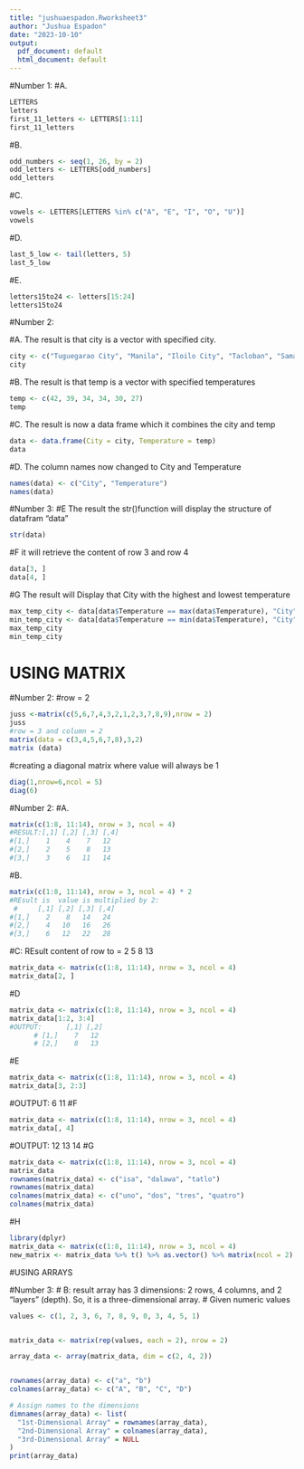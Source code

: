 ```yaml
---
title: "jushuaespadon.Rworksheet3"
author: "Jushua Espadon"
date: "2023-10-10"
output:
  pdf_document: default
  html_document: default
---
```


#Number 1:
#A.
``` r
LETTERS
letters
first_11_letters <- LETTERS[1:11]
first_11_letters
```
#B.
```r
odd_numbers <- seq(1, 26, by = 2) 
odd_letters <- LETTERS[odd_numbers]
odd_letters
```
#C.
```r
vowels <- LETTERS[LETTERS %in% c("A", "E", "I", "O", "U")]
vowels
```
#D.
```r
last_5_low <- tail(letters, 5)
last_5_low
```
#E.
```r
letters15to24 <- letters[15:24]
letters15to24
```

#Number 2:

#A. The result is that city is a vector with specified city.
```r
city <- c("Tuguegarao City", "Manila", "Iloilo City", "Tacloban", "Samal Island", "Davao City")
city
```
#B. The result is that temp is a vector with specified temperatures
``` r
temp <- c(42, 39, 34, 34, 30, 27)
temp
```
#C. The result is now a data frame which it combines the city and temp
```r
data <- data.frame(City = city, Temperature = temp)
data
```
#D. The column names now changed to City and Temperature
```r
names(data) <- c("City", "Temperature")
names(data)
```
#Number 3:
#E The result the str()function will display the structure of datafram "data"
```r
str(data)
```
#F it will retrieve the content of row 3 and row 4
```r
data[3, ]
data[4, ]
```
#G The result will Display that City with the highest and lowest temperature
```r
max_temp_city <- data[data$Temperature == max(data$Temperature), "City"]
min_temp_city <- data[data$Temperature == min(data$Temperature), "City"]
max_temp_city
min_temp_city
```
# USING MATRIX
#Number 2:
#row = 2
```r
juss <-matrix(c(5,6,7,4,3,2,1,2,3,7,8,9),nrow = 2)
juss
#row = 3 and column = 2
matrix(data = c(3,4,5,6,7,8),3,2)
matrix (data)
```
#creating a diagonal matrix where  value will always be 1
```r
diag(1,nrow=6,ncol = 5)
diag(6)
```
#Number 2:
#A.
```r
matrix(c(1:8, 11:14), nrow = 3, ncol = 4)
#RESULT:[,1] [,2] [,3] [,4]
#[1,]    1    4    7   12
#[2,]    2    5    8   13
#[3,]    3    6   11   14
```
#B.
```r
matrix(c(1:8, 11:14), nrow = 3, ncol = 4) * 2
#REsult is  value is multiplied by 2:
 #     [,1] [,2] [,3] [,4]
#[1,]    2    8   14   24
#[2,]    4   10   16   26
#[3,]    6   12   22   28
```
#C: REsult content of row to =  2  5  8 13
```r
matrix_data <- matrix(c(1:8, 11:14), nrow = 3, ncol = 4)
matrix_data[2, ] 
```
#D
```r
matrix_data <- matrix(c(1:8, 11:14), nrow = 3, ncol = 4)
matrix_data[1:2, 3:4]
#OUTPUT:      [,1] [,2]
      # [1,]    7   12
      # [2,]    8   13
```
#E
``` r
matrix_data <- matrix(c(1:8, 11:14), nrow = 3, ncol = 4)
matrix_data[3, 2:3]
```
#OUTPUT: 6 11
#F
```r
matrix_data <- matrix(c(1:8, 11:14), nrow = 3, ncol = 4)
matrix_data[, 4]
```
#OUTPUT:  12 13 14
#G
``` r
matrix_data <- matrix(c(1:8, 11:14), nrow = 3, ncol = 4)
matrix_data 
rownames(matrix_data) <- c("isa", "dalawa", "tatlo")
rownames(matrix_data)
colnames(matrix_data) <- c("uno", "dos", "tres", "quatro")
colnames(matrix_data)
```
#H
```r
library(dplyr)
matrix_data <- matrix(c(1:8, 11:14), nrow = 3, ncol = 4)
new_matrix <- matrix_data %>% t() %>% as.vector() %>% matrix(ncol = 2)
```

#USING ARRAYS


#Number 3: # B: result array has 3 dimensions: 2 rows, 4 columns, and 2 "layers" (depth). So, it is a three-dimensional array.
# Given numeric values
```r
values <- c(1, 2, 3, 6, 7, 8, 9, 0, 3, 4, 5, 1)


matrix_data <- matrix(rep(values, each = 2), nrow = 2)

array_data <- array(matrix_data, dim = c(2, 4, 2))


rownames(array_data) <- c("a", "b")
colnames(array_data) <- c("A", "B", "C", "D")

# Assign names to the dimensions
dimnames(array_data) <- list(
  "1st-Dimensional Array" = rownames(array_data),
  "2nd-Dimensional Array" = colnames(array_data),
  "3rd-Dimensional Array" = NULL
)
print(array_data)
```
